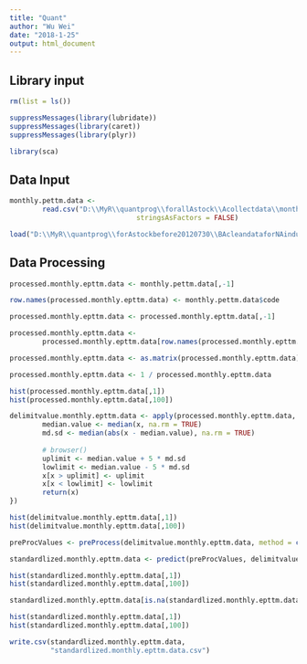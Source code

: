 ```yaml
---
title: "Quant"
author: "Wu Wei"
date: "2018-1-25"
output: html_document
---
```




## Library input
```r
rm(list = ls())

suppressMessages(library(lubridate))
suppressMessages(library(caret))
suppressMessages(library(plyr))

library(sca)

```

## Data Input

```r
monthly.pettm.data <- 
        read.csv("D:\\MyR\\quantprog\\forallAstock\\Acollectdata\\monthly.pettm.data.csv", 
                               stringsAsFactors = FALSE)


```


```r
load("D:\\MyR\\quantprog\\forAstockbefore20120730\\BAcleandataforNAindustry\\stockcode")
```

## Data Processing


```r
processed.monthly.epttm.data <- monthly.pettm.data[,-1]

row.names(processed.monthly.epttm.data) <- monthly.pettm.data$code

```


```r
processed.monthly.epttm.data <- processed.monthly.epttm.data[,-1]
```

```r
processed.monthly.epttm.data <- 
        processed.monthly.epttm.data[row.names(processed.monthly.epttm.data) %in% stockcode,]

```



```r
processed.monthly.epttm.data <- as.matrix(processed.monthly.epttm.data)

processed.monthly.epttm.data <- 1 / processed.monthly.epttm.data
```

```r
hist(processed.monthly.epttm.data[,1])
hist(processed.monthly.epttm.data[,100])
```




```r


delimitvalue.monthly.epttm.data <- apply(processed.monthly.epttm.data, 2, function(x) {
        median.value <- median(x, na.rm = TRUE)
        md.sd <- median(abs(x - median.value), na.rm = TRUE)
        
        # browser()
        uplimit <- median.value + 5 * md.sd
        lowlimit <- median.value - 5 * md.sd
        x[x > uplimit] <- uplimit
        x[x < lowlimit] <- lowlimit
        return(x)
})

```

```r
hist(delimitvalue.monthly.epttm.data[,1])
hist(delimitvalue.monthly.epttm.data[,100])
```





```r
preProcValues <- preProcess(delimitvalue.monthly.epttm.data, method = c("center","scale"))

standardlized.monthly.epttm.data <- predict(preProcValues, delimitvalue.monthly.epttm.data)
```

```r
hist(standardlized.monthly.epttm.data[,1])
hist(standardlized.monthly.epttm.data[,100])
```

```r

standardlized.monthly.epttm.data[is.na(standardlized.monthly.epttm.data)] <- 0
```

```r
hist(standardlized.monthly.epttm.data[,1])
hist(standardlized.monthly.epttm.data[,100])
```


```r

write.csv(standardlized.monthly.epttm.data, 
          "standardlized.monthly.epttm.data.csv")


```

